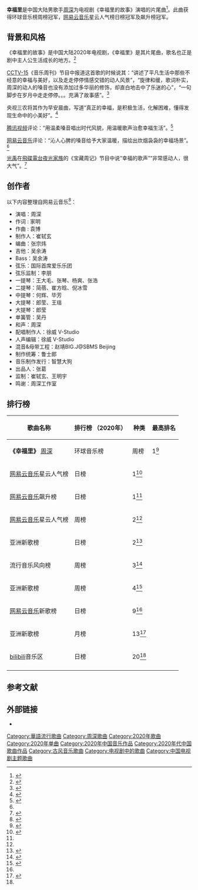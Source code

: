 {{Infobox song
| name       = 幸福里
| cover      = File:Xing_Fu_Li,_single_of_Zhou_Shen,_October_2020.jpg
| type       = [[单曲|单曲]]
| artist     = [[周深|周深]]
| album      = 
| released   = {{Start date|2020|10|6}}
| format     =
* [[数位音乐下载|数字下载]]
| recorded   = 
| studio     = 
| venue      = 
| genre      = [[华语流行音乐|流行]]
| length     = {{Duration|m=4|s=53}}
| label      = 
| writer     = 
| lyricist   = 
| composer   = 
| arranger   = 
| producer   = 
| chronology = [[周深|周深]]
| prev_title = [[情不由衷|情不由衷]]
| prev_year  = 2020
| next_title = [[资深庸才|资深庸才]]
| next_year  = 2020
| misc       = {{Extra chronology
 | artist     = 周深影视
 | type       = 单曲
 | prev_title = [[无限_(歌曲)|无限]]
 | prev_year  = 2020
 | title      = 幸福里
 | year       = 2020
 | next_title = [[和光同尘|和光同尘]]
 | next_year  = 2020
}}
}}

'''幸福里'''是中国大陆男歌手[[周深|周深]]为电视剧《幸福里的故事》演唱的片尾曲<ref>{{cite web |title=Xing Fu Li |url=https://www.youtube.com/watch?v=O8mPxx8YKAs |website=YouTube |accessdate=2020-10-21}}</ref>。此曲获得环球音乐榜周榜冠军，[[网易云音乐|网易云音乐]]星云人气榜日榜冠军及飙升榜冠军。

==背景和风格==
《幸福里的故事》是中国大陆2020年电视剧，《幸福里》是其片尾曲，歌名也正是剧中主人公生活成长的地方。<ref name="wyy1">{{cite web |title=《幸福里》由歌手@卡布叻_周深 演唱 |url=https://m.weibo.cn/detail/4557180672416368 |website=微博 |publisher=网易云音乐 |accessdate=2020-10-06}}</ref>

[[CCTV-15|CCTV-15]]《音乐周刊》节目中报道这首歌的时候说其：“讲述了平凡生活中那些不经意的幸福与美好，以及走走停停情感交错的动人风景”，“旋律和缓，歌词朴实，周深的动人的嗓音也没有添加过多华丽的修饰，却直白地击中了乐迷的心”，“一句脚步在岁月中走走停停。。。充满了故事感”。<ref>{{cite web |title=[音乐周刊]周深深情献唱电视剧《幸福里的故事》片尾曲《幸福里》 |url=https://tv.cctv.com/2020/11/03/VIDEj6rJ665jhnoMJul91eCm201103.shtml |website=央视网 |accessdate=2020-11-03 |archive-date=2022-02-16 |archive-url=https://web.archive.org/web/20220216163526/https://tv.cctv.com/2020/11/03/VIDEj6rJ665jhnoMJul91eCm201103.shtml }}</ref>

央视三农将其作为早安晨曲，写道“真正的幸福，是积极生活，化解困难，懂得发现生命中的小美好”。<ref>{{cite web |title=今天，用@卡布叻_周深 的《幸福里》说早安 |url=https://weibo.com/7298805480/JwHDG2AUs |website=微博 |publisher=央视三农 |accessdate=2020-12-03}}</ref>

[[腾讯视频|腾讯视频]]评论：“用温柔嗓音唱出时代风貌，用温暖歌声治愈幸福生活”。<ref>{{cite web |title=未见幸福里，先听幸福里 |url=https://m.weibo.cn/detail/4557181608003459 |website=微博 |publisher=腾讯视频 |accessdate=2020-10-06}}</ref>

[[网易云音乐|网易云音乐]]评论：“沁人心脾的嗓音给予大家温暖，描绘出炊烟袅袅的幸福场景”。<ref name="wyy1"/>

[[光禹|光禹]]在[[飛碟電台|飛碟電台]][[夜光家族|夜光家族]]的《宝藏周记》节目中说“幸福的歌声”“非常感动人，很大气”。<ref>{{Cite episode |title=第14期 |episodelink= |series=宝藏周记 |serieslink= |credits=光禹 |network=飞碟电台 |station=夜光家族 |date=2020-10-07 |season= |seriesno= |number= |minutes= |quote= |language=}}</ref>
<!--<ref>{{cite web |title=【周深 2020.10.07 飞碟电台·夜光家族《宝藏周记》第14期】 |url=https://m.weibo.cn/status/4557509631150219? |website=周深资讯站的微博 |publisher=飞碟电台 |accessdate=2020-10-07}}</ref>
-->

==创作者==
以下内容整理自网易云音乐<ref>{{cite web |title=幸福里 |url=https://music.163.com/#/song?id=1485103444 |website=网易云音乐 |accessdate=2020-12-29 |archive-date=2018-10-18 |archive-url=https://web.archive.org/web/20181018134211/https://music.163.com/#/song?id=1485103444 |dead-url=no }}</ref>：

{{Div col}}
*演唱：周深
*作词 : 家明
*作曲 : 袁博
*制作人：崔轼玄
*编曲：张宗炜
*吉他：吴余涛
*Bass：吴余涛
*弦乐：国际首席爱乐乐团
*弦乐监制：李朋
*一提琴：王大毛、张琴、杨爽、张浩
*二提琴：简蓓、崔方晗、倪冰雪
*中提琴：何辉、毕芳
*大提琴：郎莹、王瑶
*大提琴：郎莹
*单簧管：吴丹
*和声：周深
*配唱制作人：徐威 V-Studio
*人声编辑：徐威 V-Studio
*混音&母带工程：赵靖BIG.J@SBMS Beijing
*制作统筹：鲁士郎
*音乐制作发行：智慧大狗
*出品人：张葛
*监制：崔轼玄、王明宇
*鸣谢：周深工作室
{{div col end}}

== 排行榜 ==
{| class="wikitable plainrowheaders sortable" style="text-align:center"
|-
! scope="col"| 歌曲名称
! scope="col"| 排行榜
（2020年）
! scope="col"| 种类
! scope="col"| 最高排名
|-
|rowspan = '10'|'''《幸福里》'''
[[周深|周深]]
! scope="row"| 环球音乐榜
|周榜
|1<ref>{{cite web |title=【10月27日】 |url=https://weibo.com/7368369618/Jr89j5R2S |website=微博 |publisher=周深数据播报站 |accessdate=2020-10-27}}</ref>
|-
! scope="row"| [[网易云音乐|网易云音乐]]星云人气榜
|日榜
|1<ref name="data1017">{{cite web |title=【《幸福里》新歌特报】 |url=https://weibo.com/7368369618/JpCKBBpzN |website=微博 |publisher=周深数据播报站 |accessdate=2020-10-17}}</ref>
|-
! scope="row"| [[网易云音乐|网易云音乐]]飙升榜
|日榜
|1<ref name="data1017"/>
|-
! scope="row"| [[网易云音乐|网易云音乐]]星云人气榜
|周榜
|2<ref name="data1017"/>
|-
! scope="row"|亚洲新歌榜
|日榜
|2<ref>{{cite web |url=https://pop.weibo.com/#data_daytop,datelist_2020-10-08 |script-title=亚洲新歌榜第675期：2020.10.07 |work=亚洲新歌榜 |accessdate= |language=zh-cn |deadurl=yes |archiveurl=https://archive.today/20210123000913/https://pop.weibo.com/%23data_daytop,datelist_2020-10-08#data_daytop,datelist_2020-10-08 |archivedate=2021-01-23 }}</ref>
|-
! scope="row"| 流行音乐风向榜
|周榜
|3<ref>{{cite web |title=【12月12日补12月11日】 |url=https://weibo.com/7368369618/Jy7egpA6Z |website=微博 |publisher=周深数据播报站 |accessdate=2020-12-12}}</ref>
|-
! scope="row"|亚洲新歌榜
|周榜
|4<ref>{{cite web |url=https://pop.weibo.com/#data_weektop,datelist_2020-10-12 |script-title=亚洲新歌榜第97期：2020.10.05 —— 2020.10.11 |work=亚洲新歌榜 |accessdate= |language=zh-cn |deadurl=yes |archiveurl=https://archive.today/20210122230714/https://pop.weibo.com/%23data_weektop,datelist_2020-10-12#data_weektop,datelist_2020-10-12 |archivedate=2021-01-22 }}</ref>
|-
! scope="row"| [[网易云音乐|网易云音乐]]新歌榜
|日榜
|9<ref name="data1017"/>
|-
! scope="row"|亚洲新歌榜
|月榜
|13<ref>{{cite web |url=https://pop.weibo.com/#data_monthtop,datelist_2020-11-01 |script-title=亚洲新歌榜第24期：2020.10.01 —— 2020.10.31 |work=亚洲新歌榜 |accessdate= |language=zh-cn |deadurl=yes |archiveurl=https://archive.today/20210122225603/https://pop.weibo.com/%23data_monthtop,datelist_2020-11-01#data_monthtop,datelist_2020-11-01 |archivedate=2021-01-22 }}</ref>
|-
! scope="row"| [[bilibili|bilibili]]音乐区
|日榜
|20<ref name="data1017"/>
|-
|}

==参考文献==
{{Reflist|25em}}

==外部链接==
*{{YouTube|O8mPxx8YKAs|音频}}

{{周深}}

[[Category:華語流行歌曲|Category:華語流行歌曲]]
[[Category:周深歌曲|Category:周深歌曲]]
[[Category:2020年歌曲|Category:2020年歌曲]]
[[Category:2020年单曲|Category:2020年单曲]]
[[Category:2020年中国音乐作品|Category:2020年中国音乐作品]]
[[Category:2020年代中国歌曲作品|Category:2020年代中国歌曲作品]]
[[Category:古风音乐歌曲|Category:古风音乐歌曲]]
[[Category:电视剧中的歌曲|Category:电视剧中的歌曲]]
[[Category:中国电视剧主题歌曲|Category:中国电视剧主题歌曲]]